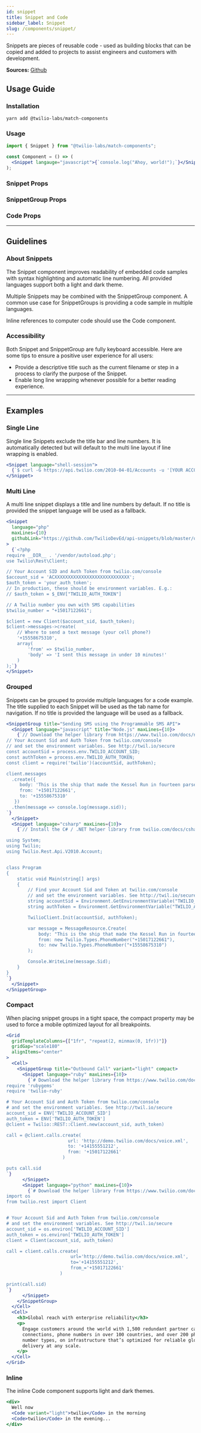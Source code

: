 ```yaml
---
id: snippet
title: Snippet and Code
sidebar_label: Snippet
slug: /components/snippet/
---
```



Snippets are pieces of reusable code - used as building blocks that can be copied and added to projects to assist engineers and customers with development.

**Sources:** [Github](https://github.com/twilio-labs/match/tree/main/packages/match-components/src/snippet)

## Usage Guide

### Installation

```shell
yarn add @twilio-labs/match-components
```

### Usage

```jsx
import { Snippet } from "@twilio-labs/match-components";

const Component = () => (
  <Snippet langauge="javascript">{`console.log("Ahoy, world!");`}</Snippet>
);
```

### Snippet Props

<Props of="Snippet" />

### SnippetGroup Props

<Props of="SnippetGroup" />

### Code Props

<Props of="Code" />

---

## Guidelines

### About Snippets

The Snippet component improves readability of embedded code samples with syntax highlighting and automatic line numbering. All provided languages support both a light and dark theme.

Multiple Snippets may be combined with the SnippetGroup component. A common use case for SnippetGroups is providing a code sample in multiple languages.

Inline references to computer code should use the Code component.

### Accessibility

Both Snippet and SnippetGroup are fully keyboard accessible. Here are some tips to ensure a positive user experience for all users:

- Provide a descriptive title such as the current filename or step in a process to clarify the purpose of the Snippet.
- Enable long line wrapping whenever possible for a better reading experience.

---

## Examples

<ThemeSwitcher />

### Single Line

Single line Snippets exclude the title bar and line numbers. It is automatically detected but will default to the multi line layout if line wrapping is enabled.

```jsx live
<Snippet language="shell-session">
  {`$ curl -G https://api.twilio.com/2010-04-01/Accounts -u '[YOUR ACCOUNT SID]:[YOUR AUTH TOKEN]'`}
</Snippet>
```

### Multi Line

A multi line snippet displays a title and line numbers by default. If no title is provided the snippet language will be used as a fallback.

```jsx live
<Snippet
  language="php"
  maxLines={10}
  githubLink="https://github.com/TwilioDevEd/api-snippets/blob/master/quickstart/php/sms/send_sms/send_sms.5.x.php"
>
  {`<?php
require __DIR__ . '/vendor/autoload.php';
use Twilio\Rest\Client;

// Your Account SID and Auth Token from twilio.com/console
$account_sid = 'ACXXXXXXXXXXXXXXXXXXXXXXXXXXXX';
$auth_token = 'your_auth_token';
// In production, these should be environment variables. E.g.:
// $auth_token = $_ENV["TWILIO_AUTH_TOKEN"]

// A Twilio number you own with SMS capabilities
$twilio_number = "+15017122661";

$client = new Client($account_sid, $auth_token);
$client->messages->create(
    // Where to send a text message (your cell phone?)
    '+15558675310',
    array(
        'from' => $twilio_number,
        'body' => 'I sent this message in under 10 minutes!'
    )
);`}
</Snippet>
```

### Grouped

Snippets can be grouped to provide multiple languages for a code example. The title supplied to each Snippet will be used as the tab name for navigation. If no title is provided the language will be used as a fallback.

```jsx live
<SnippetGroup title="Sending SMS using the Programmable SMS API">
  <Snippet language="javascript" title="Node.js" maxLines={10}>
    {`// Download the helper library from https://www.twilio.com/docs/node/install
// Your Account Sid and Auth Token from twilio.com/console
// and set the environment variables. See http://twil.io/secure
const accountSid = process.env.TWILIO_ACCOUNT_SID;
const authToken = process.env.TWILIO_AUTH_TOKEN;
const client = require('twilio')(accountSid, authToken);

client.messages
  .create({
     body: 'This is the ship that made the Kessel Run in fourteen parsecs?',
     from: '+15017122661',
     to: '+15558675310'
   })
  .then(message => console.log(message.sid));
`}
  </Snippet>
  <Snippet language="csharp" maxLines={10}>
    {`// Install the C# / .NET helper library from twilio.com/docs/csharp/install

using System;
using Twilio;
using Twilio.Rest.Api.V2010.Account;


class Program
{
    static void Main(string[] args)
    {
        // Find your Account Sid and Token at twilio.com/console
        // and set the environment variables. See http://twil.io/secure
        string accountSid = Environment.GetEnvironmentVariable("TWILIO_ACCOUNT_SID");
        string authToken = Environment.GetEnvironmentVariable("TWILIO_AUTH_TOKEN");

        TwilioClient.Init(accountSid, authToken);

        var message = MessageResource.Create(
            body: "This is the ship that made the Kessel Run in fourteen parsecs?",
            from: new Twilio.Types.PhoneNumber("+15017122661"),
            to: new Twilio.Types.PhoneNumber("+15558675310")
        );

        Console.WriteLine(message.Sid);
    }
}
`}
  </Snippet>
</SnippetGroup>
```

### Compact

When placing snippet groups in a tight space, the compact property may be used to force a mobile optimized layout for all breakpoints.

```jsx live
<Grid
  gridTemplateColumns={["1fr", "repeat(2, minmax(0, 1fr))"]}
  gridGap="scale180"
  alignItems="center"
>
  <Cell>
    <SnippetGroup title="Outbound Call" variant="light" compact>
      <Snippet language="ruby" maxLines={10}>
        {`# Download the helper library from https://www.twilio.com/docs/ruby/install
require 'rubygems'
require 'twilio-ruby'

# Your Account Sid and Auth Token from twilio.com/console
# and set the environment variables. See http://twil.io/secure
account_sid = ENV['TWILIO_ACCOUNT_SID']
auth_token = ENV['TWILIO_AUTH_TOKEN']
@client = Twilio::REST::Client.new(account_sid, auth_token)

call = @client.calls.create(
                       url: 'http://demo.twilio.com/docs/voice.xml',
                       to: '+14155551212',
                       from: '+15017122661'
                     )

puts call.sid
`}
      </Snippet>
      <Snippet language="python" maxLines={10}>
        {`# Download the helper library from https://www.twilio.com/docs/python/install
import os
from twilio.rest import Client


# Your Account Sid and Auth Token from twilio.com/console
# and set the environment variables. See http://twil.io/secure
account_sid = os.environ['TWILIO_ACCOUNT_SID']
auth_token = os.environ['TWILIO_AUTH_TOKEN']
client = Client(account_sid, auth_token)

call = client.calls.create(
                        url='http://demo.twilio.com/docs/voice.xml',
                        to='+14155551212',
                        from_='+15017122661'
                    )

print(call.sid)
`}
      </Snippet>
    </SnippetGroup>
  </Cell>
  <Cell>
    <h3>Global reach with enterprise reliability</h3>
    <p>
      Engage customers around the world with 1,500 redundant partner carrier
      connections, phone numbers in over 100 countries, and over 200 phone
      number types, on infrastructure that’s optimized for reliable global
      delivery at any scale.
    </p>
  </Cell>
</Grid>
```

### Inline

The inline Code component supports light and dark themes.

```jsx live
<div>
  Well now
  <Code variant="light">twilio</Code> in the morning
  <Code>twilio</Code> in the evening...
</div>
```
